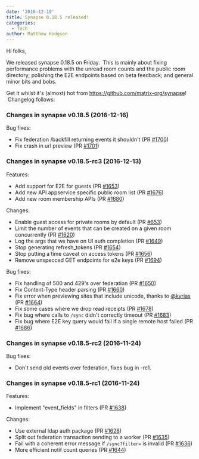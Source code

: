 ```yaml
---
date: '2016-12-19'
title: Synapse 0.18.5 released!
categories:
  - Tech
author: Matthew Hodgson
---
```


Hi folks,

We released synapse 0.18.5 on Friday.  This is mainly about fixing performance problems with the unread room counts and the public room directory; polishing the E2E endpoints based on beta feedback; and general minor bits and bobs.

Get it whilst it's (almost) hot from <a href="https://github.com/matrix-org/synapse">https://github.com/matrix-org/synapse</a>!  Changelog follows:
<h3>Changes in synapse v0.18.5 (2016-12-16)</h3>
Bug fixes:
<ul>
 	<li>Fix federation /backfill returning events it shouldn't (PR <a class="issue-link js-issue-link" href="https://github.com/matrix-org/synapse/pull/1700" data-url="https://github.com/matrix-org/synapse/issues/1700" data-id="195535459" data-error-text="Failed to load issue title" data-permission-text="Issue title is private">#1700</a>)</li>
 	<li>Fix crash in url preview (PR <a class="issue-link js-issue-link" href="https://github.com/matrix-org/synapse/pull/1701" data-url="https://github.com/matrix-org/synapse/issues/1701" data-id="195654621" data-error-text="Failed to load issue title" data-permission-text="Issue title is private">#1701</a>)</li>
</ul>
<h3>Changes in synapse v0.18.5-rc3 (2016-12-13)</h3>
Features:
<ul>
 	<li>Add support for E2E for guests (PR <a class="issue-link js-issue-link" href="https://github.com/matrix-org/synapse/pull/1653" data-url="https://github.com/matrix-org/synapse/issues/1653" data-id="191729740" data-error-text="Failed to load issue title" data-permission-text="Issue title is private">#1653</a>)</li>
 	<li>Add new API appservice specific public room list (PR <a class="issue-link js-issue-link" href="https://github.com/matrix-org/synapse/pull/1676" data-url="https://github.com/matrix-org/synapse/issues/1676" data-id="193810881" data-error-text="Failed to load issue title" data-permission-text="Issue title is private">#1676</a>)</li>
 	<li>Add new room membership APIs (PR <a class="issue-link js-issue-link" href="https://github.com/matrix-org/synapse/pull/1680" data-url="https://github.com/matrix-org/synapse/issues/1680" data-id="194337450" data-error-text="Failed to load issue title" data-permission-text="Issue title is private">#1680</a>)</li>
</ul>
Changes:
<ul>
 	<li>Enable guest access for private rooms by default (PR <a class="issue-link js-issue-link" href="https://github.com/matrix-org/synapse/pull/653" data-url="https://github.com/matrix-org/synapse/issues/653" data-id="141629328" data-error-text="Failed to load issue title" data-permission-text="Issue title is private">#653</a>)</li>
 	<li>Limit the number of events that can be created on a given room concurrently (PR <a class="issue-link js-issue-link" href="https://github.com/matrix-org/synapse/pull/1620" data-url="https://github.com/matrix-org/synapse/issues/1620" data-id="188559220" data-error-text="Failed to load issue title" data-permission-text="Issue title is private">#1620</a>)</li>
 	<li>Log the args that we have on UI auth completion (PR <a class="issue-link js-issue-link" title="Log the args that we have on UI auth completion" href="https://github.com/matrix-org/synapse/pull/1649" data-id="191480434" data-error-text="Failed to load issue title" data-permission-text="Issue title is private">#1649</a>)</li>
 	<li>Stop generating refresh_tokens (PR <a class="issue-link js-issue-link" href="https://github.com/matrix-org/synapse/pull/1654" data-url="https://github.com/matrix-org/synapse/issues/1654" data-id="191730725" data-error-text="Failed to load issue title" data-permission-text="Issue title is private">#1654</a>)</li>
 	<li>Stop putting a time caveat on access tokens (PR <a class="issue-link js-issue-link" href="https://github.com/matrix-org/synapse/pull/1656" data-url="https://github.com/matrix-org/synapse/issues/1656" data-id="191962876" data-error-text="Failed to load issue title" data-permission-text="Issue title is private">#1656</a>)</li>
 	<li>Remove unspecced GET endpoints for e2e keys (PR <a class="issue-link js-issue-link" href="https://github.com/matrix-org/synapse/pull/1694" data-url="https://github.com/matrix-org/synapse/issues/1694" data-id="194929277" data-error-text="Failed to load issue title" data-permission-text="Issue title is private">#1694</a>)</li>
</ul>
Bug fixes:
<ul>
 	<li>Fix handling of 500 and 429's over federation (PR <a class="issue-link js-issue-link" href="https://github.com/matrix-org/synapse/pull/1650" data-url="https://github.com/matrix-org/synapse/issues/1650" data-id="191542366" data-error-text="Failed to load issue title" data-permission-text="Issue title is private">#1650</a>)</li>
 	<li>Fix Content-Type header parsing (PR <a class="issue-link js-issue-link" href="https://github.com/matrix-org/synapse/pull/1660" data-url="https://github.com/matrix-org/synapse/issues/1660" data-id="192589052" data-error-text="Failed to load issue title" data-permission-text="Issue title is private">#1660</a>)</li>
 	<li>Fix error when previewing sites that include unicode, thanks to <a class="user-mention" href="https://github.com/kyrias">@kyrias</a> (PR <a class="issue-link js-issue-link" href="https://github.com/matrix-org/synapse/pull/1664" data-url="https://github.com/matrix-org/synapse/issues/1664" data-id="192830301" data-error-text="Failed to load issue title" data-permission-text="Issue title is private">#1664</a>)</li>
 	<li>Fix some cases where we drop read receipts (PR <a class="issue-link js-issue-link" href="https://github.com/matrix-org/synapse/pull/1678" data-url="https://github.com/matrix-org/synapse/issues/1678" data-id="194321090" data-error-text="Failed to load issue title" data-permission-text="Issue title is private">#1678</a>)</li>
 	<li>Fix bug where calls to <code>/sync</code> didn't correctly timeout (PR <a class="issue-link js-issue-link" href="https://github.com/matrix-org/synapse/pull/1683" data-url="https://github.com/matrix-org/synapse/issues/1683" data-id="194627488" data-error-text="Failed to load issue title" data-permission-text="Issue title is private">#1683</a>)</li>
 	<li>Fix bug where E2E key query would fail if a single remote host failed (PR <a class="issue-link js-issue-link" href="https://github.com/matrix-org/synapse/pull/1686" data-url="https://github.com/matrix-org/synapse/issues/1686" data-id="194665373" data-error-text="Failed to load issue title" data-permission-text="Issue title is private">#1686</a>)</li>
</ul>
<h3>Changes in synapse v0.18.5-rc2 (2016-11-24)</h3>
Bug fixes:
<ul>
 	<li>Don't send old events over federation, fixes bug in -rc1.</li>
</ul>
<h3>Changes in synapse v0.18.5-rc1 (2016-11-24)</h3>
Features:
<ul>
 	<li>Implement "event_fields" in filters (PR <a class="issue-link js-issue-link" href="https://github.com/matrix-org/synapse/pull/1638" data-url="https://github.com/matrix-org/synapse/issues/1638" data-id="190978482" data-error-text="Failed to load issue title" data-permission-text="Issue title is private">#1638</a>)</li>
</ul>
Changes:
<ul>
 	<li>Use external ldap auth package (PR <a class="issue-link js-issue-link" href="https://github.com/matrix-org/synapse/pull/1628" data-url="https://github.com/matrix-org/synapse/issues/1628" data-id="189389095" data-error-text="Failed to load issue title" data-permission-text="Issue title is private">#1628</a>)</li>
 	<li>Split out federation transaction sending to a worker (PR <a class="issue-link js-issue-link" href="https://github.com/matrix-org/synapse/pull/1635" data-url="https://github.com/matrix-org/synapse/issues/1635" data-id="190696205" data-error-text="Failed to load issue title" data-permission-text="Issue title is private">#1635</a>)</li>
 	<li>Fail with a coherent error message if <code>/sync?filter=</code> is invalid (PR <a class="issue-link js-issue-link" href="https://github.com/matrix-org/synapse/pull/1636" data-url="https://github.com/matrix-org/synapse/issues/1636" data-id="190714631" data-error-text="Failed to load issue title" data-permission-text="Issue title is private">#1636</a>)</li>
 	<li>More efficient notif count queries (PR <a class="issue-link js-issue-link" href="https://github.com/matrix-org/synapse/pull/1644" data-url="https://github.com/matrix-org/synapse/issues/1644" data-id="191311986" data-error-text="Failed to load issue title" data-permission-text="Issue title is private">#1644</a>)</li>
</ul>